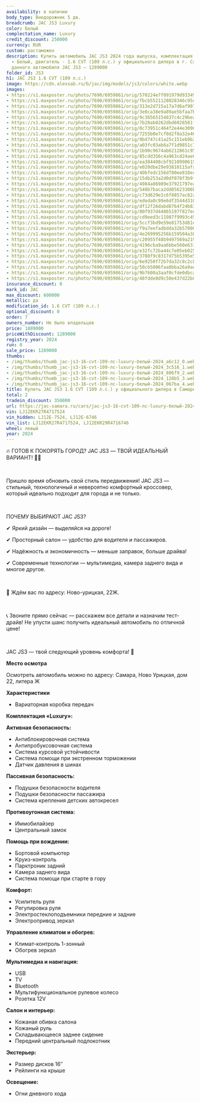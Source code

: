 ```yaml
---
availability: в наличии
body_type: Внедорожник 5 дв.
breadcrumb: JAC JS3 Luxury
color: Белый
complectation_name: Luxury
credit_discount: 250000
currency: RUR
custom: растаможен
description: Купить автомобиль JAC JS3 2024 года выпуска, комплектация Luxury, цвет
  - Белый, двигатель - 1.6 CVT (109 л.с.) у официального дилера в г. Самара. Стоимость
  данного автомобиля JAC JS3 – 1289000
folder_id: JS3
h1: JAC JS3 1.6 CVT (109 л.с.)
image: https://cdn.alexsab.ru/b/jac/img/models/js3/colors/white.webp
images:
- https://s1.maxposter.ru/photo/7690/6959861/orig/570224e7f091979d93349382feda6c12.jpg?sid=14&348be748f4d5c9632f6e5be983bf939b
- https://s1.maxposter.ru/photo/7690/6959861/orig/fbcb5521128028346c95c56b35e3c516.jpg?sid=14&348be748f4d5c9632f6e5be983bf939b
- https://s1.maxposter.ru/photo/7690/6959861/orig/313e2d715a17a7d6af907cb4b52806f9.jpg?sid=14&348be748f4d5c9632f6e5be983bf939b
- https://s1.maxposter.ru/photo/7690/6959861/orig/3e0ca38e9a89ae5bfaa7b64e37a128b5.jpg?sid=14&348be748f4d5c9632f6e5be983bf939b
- https://s1.maxposter.ru/photo/7690/6959861/orig/9c36565154837c4c29bea48a1bb067ba.jpg?sid=14&348be748f4d5c9632f6e5be983bf939b
- https://s1.maxposter.ru/photo/7690/6959861/orig/7b28ab0262dbd6028581fb7e4bc35539.jpg?sid=14&348be748f4d5c9632f6e5be983bf939b
- https://s1.maxposter.ru/photo/7690/6959861/orig/0c73951c464f2e44e30901e354fec52a.jpg?sid=14&348be748f4d5c9632f6e5be983bf939b
- https://s1.maxposter.ru/photo/7690/6959861/orig/7255b0e7cf0d2f8a32e464bc63a208cc.jpg?sid=14&348be748f4d5c9632f6e5be983bf939b
- https://s1.maxposter.ru/photo/7690/6959861/orig/9bd747c41a25c151eb9b225a411643b0.jpg?sid=14&348be748f4d5c9632f6e5be983bf939b
- https://s1.maxposter.ru/photo/7690/6959861/orig/a03fc03ab6a7f1d9851c7500e23caeba.jpg?sid=14&348be748f4d5c9632f6e5be983bf939b
- https://s1.maxposter.ru/photo/7690/6959861/orig/1b90c9674ab6212861c952f803e1fb71.jpg?sid=14&348be748f4d5c9632f6e5be983bf939b
- https://s1.maxposter.ru/photo/7690/6959861/orig/85cdd356c4a963cd24ae04ba037bf972.jpg?sid=14&348be748f4d5c9632f6e5be983bf939b
- https://s1.maxposter.ru/photo/7690/6959861/orig/ea384408cbf9210990615d8e857e10b4.jpg?sid=14&348be748f4d5c9632f6e5be983bf939b
- https://s1.maxposter.ru/photo/7690/6959861/orig/e020dbe29e93810115afa8648c52bbad.jpg?sid=14&348be748f4d5c9632f6e5be983bf939b
- https://s1.maxposter.ru/photo/7690/6959861/orig/40bfedc156df80ee818ec6d737463eea.jpg?sid=14&348be748f4d5c9632f6e5be983bf939b
- https://s1.maxposter.ru/photo/7690/6959861/orig/15db253a2d0df078f3b9f4fb19615118.jpg?sid=14&348be748f4d5c9632f6e5be983bf939b
- https://s1.maxposter.ru/photo/7690/6959861/orig/4984a86989e37921797eaae6f0818d29.jpg?sid=14&348be748f4d5c9632f6e5be983bf939b
- https://s1.maxposter.ru/photo/7690/6959861/orig/540b7baca2dd85623306b0de88b528bb.jpg?sid=14&348be748f4d5c9632f6e5be983bf939b
- https://s1.maxposter.ru/photo/7690/6959861/orig/c73d629e2c6f8857ac82ae9570265b8e.jpg?sid=14&348be748f4d5c9632f6e5be983bf939b
- https://s1.maxposter.ru/photo/7690/6959861/orig/ededa0c99e6df3544d310e1f22cd99c9.jpg?sid=14&348be748f4d5c9632f6e5be983bf939b
- https://s1.maxposter.ru/photo/7690/6959861/orig/df12f26dabd8764f24b83f1e53be6bfb.jpg?sid=14&348be748f4d5c9632f6e5be983bf939b
- https://s1.maxposter.ru/photo/7690/6959861/orig/80f937d44865197f827ed6a5b431709a.jpg?sid=14&348be748f4d5c9632f6e5be983bf939b
- https://s1.maxposter.ru/photo/7690/6959861/orig/cd9eed3c11987f9993c45e0101a4e7dd.jpg?sid=14&348be748f4d5c9632f6e5be983bf939b
- https://s1.maxposter.ru/photo/7690/6959861/orig/5ccf3bd9e59e81753d81e881486b37fe.jpg?sid=14&348be748f4d5c9632f6e5be983bf939b
- https://s1.maxposter.ru/photo/7690/6959861/orig/f9a7eefadbdda32b5700086c3b3846c9.jpg?sid=14&348be748f4d5c9632f6e5be983bf939b
- https://s1.maxposter.ru/photo/7690/6959861/orig/4e269995256b159504a3830ba8ce1498.jpg?sid=14&348be748f4d5c9632f6e5be983bf939b
- https://s1.maxposter.ru/photo/7690/6959861/orig/c20955f48b9497569a2190690b061118.jpg?sid=14&348be748f4d5c9632f6e5be983bf939b
- https://s1.maxposter.ru/photo/7690/6959861/orig/4196cba9aa6bbe560e631a03d8bd07a0.jpg?sid=14&348be748f4d5c9632f6e5be983bf939b
- https://s1.maxposter.ru/photo/7690/6959861/orig/e32fc72ba44c7e05eb025309af2c1b0a.jpg?sid=14&348be748f4d5c9632f6e5be983bf939b
- https://s1.maxposter.ru/photo/7690/6959861/orig/3708f9c8317d75b5395e5f49288dedd5.jpg?sid=14&348be748f4d5c9632f6e5be983bf939b
- https://s1.maxposter.ru/photo/7690/6959861/orig/6e9250f72b7da32c8c2c837a11d88bbc.jpg?sid=14&348be748f4d5c9632f6e5be983bf939b
- https://s1.maxposter.ru/photo/7690/6959861/orig/50cb5006faa8bba26a9ae57fa02a06ba.jpg?sid=14&348be748f4d5c9632f6e5be983bf939b
- https://s1.maxposter.ru/photo/7690/6959861/orig/9b7600a3aaf0cfde0dbcab65e1fac3e0.jpg?sid=14&348be748f4d5c9632f6e5be983bf939b
- https://s1.maxposter.ru/photo/7690/6959861/orig/48fdde8d9c50e437d22b898e6f475eb1.jpg?sid=14&348be748f4d5c9632f6e5be983bf939b
insurance_discount: 0
mark_id: JAC
max_discount: 600000
metallic: да
modification_id: 1.6 CVT (109 л.с.)
optional_discount: 0
order: 7
owners_number: Не было владельцев
price: 1889000
priceWithDiscount: 1289000
registry_year: 2024
run: 0
sale_price: 1289000
thumbs:
- /img/thumbs/thumb_jac-js3-16-cvt-109-лс-luxury-белый-2024_a6c12_0.webp
- /img/thumbs/thumb_jac-js3-16-cvt-109-лс-luxury-белый-2024_3c516_1.webp
- /img/thumbs/thumb_jac-js3-16-cvt-109-лс-luxury-белый-2024_806f9_2.webp
- /img/thumbs/thumb_jac-js3-16-cvt-109-лс-luxury-белый-2024_128b5_3.webp
- /img/thumbs/thumb_jac-js3-16-cvt-109-лс-luxury-белый-2024_067ba_4.webp
title: Купить JAC JS3 1.6 CVT (109 л.с.) у официального дилера в Самаре
total: 2
tradein_discount: 350000
url: https://jac-samara.ru/cars/jac-js3-16-cvt-109-лс-luxury-белый-2024/
vin: LJ12EKR27R4717524
vin_hidden: LJ12E-7524, LJ12E-6746
vin_list: LJ12EKR27R4717524, LJ12EKR29R4716746
wheel: левый
year: 2024
---
```

<p>
 <p>
  🔥 ГОТОВ К ПОКОРЯТЬ ГОРОД? JAC JS3 — ТВОЙ ИДЕАЛЬНЫЙ ВАРИАНТ! 🚗💨
  <br/>
 </p>
 <br/>
 <p>
  Пришло время обновить свой стиль передвижения! JAC JS3 — стильный, технологичный и невероятно комфортный кроссовер, который идеально подходит для города и не только.
  <br/>
 </p>
 <br/>
 <p>
  ПОЧЕМУ ВЫБИРАЮТ JAC JS3?
  <br/>
 </p>
 <p>
  ✔ Яркий дизайн — выделяйся на дороге!
  <br/>
 </p>
 <p>
  ✔ Просторный салон — удобство для водителя и пассажиров.
  <br/>
 </p>
 <p>
  ✔ Надёжность и экономичность — меньше заправок, больше драйва!
  <br/>
 </p>
 <p>
  ✔ Современные технологии — мультимедиа, камера заднего вида и многое другое.
  <br/>
 </p>
 <br/>
 <p>
  📍 Ждём вас по адресу: Ново-урицкая, 22Ж.
  <br/>
 </p>
 <br/>
 <p>
  📞 Звоните прямо сейчас — расскажем все детали и назначим тест-драйв! Не упусти шанс получить идеальный автомобиль по отличной цене!
  <br/>
 </p>
 <br/>
 <p>
  JAC JS3 — твой следующий уровень комфорта! 🚀
 </p>
 <p>
  <strong>
   Место осмотра
  </strong>
 </p>
 <p>
  Осмотреть автомобиль можно по адресу: Самара, Ново Урицкая, дом 22, литера Ж
 </p>
 <p>
  <strong>
   Характеристики
  </strong>
 </p>
 <ul>
  <li>
   Вариаторная коробка передач
  </li>
 </ul>
 <p>
  <strong>
   Комплектация «Luxury»:
  </strong>
 </p>
 <p>
  <strong>
   Активная безопасность:
  </strong>
 </p>
 <ul>
  <li>
   Антиблокировочная система
  </li>
  <li>
   Антипробуксовочная система
  </li>
  <li>
   Система курсовой устойчивости
  </li>
  <li>
   Система помощи при экстренном торможении
  </li>
  <li>
   Датчик давления в шинах
  </li>
 </ul>
 <p>
  <strong>
   Пассивная безопасность:
  </strong>
 </p>
 <ul>
  <li>
   Подушки безопасности водителя
  </li>
  <li>
   Подушки безопасности пассажира
  </li>
  <li>
   Система крепления детских автокресел
  </li>
 </ul>
 <p>
  <strong>
   Противоугонная система:
  </strong>
 </p>
 <ul>
  <li>
   Иммобилайзер
  </li>
  <li>
   Центральный замок
  </li>
 </ul>
 <p>
  <strong>
   Помощь при вождении:
  </strong>
 </p>
 <ul>
  <li>
   Бортовой компьютер
  </li>
  <li>
   Круиз-контроль
  </li>
  <li>
   Парктроник задний
  </li>
  <li>
   Камера заднего вида
  </li>
  <li>
   Система помощи при старте в гору
  </li>
 </ul>
 <p>
  <strong>
   Комфорт:
  </strong>
 </p>
 <ul>
  <li>
   Усилитель руля
  </li>
  <li>
   Регулировка руля
  </li>
  <li>
   Электростеклоподъемники передние и задние
  </li>
  <li>
   Электропривод зеркал
  </li>
 </ul>
 <p>
  <strong>
   Управление климатом и обогрев:
  </strong>
 </p>
 <ul>
  <li>
   Климат-контроль 1-зонный
  </li>
  <li>
   Обогрев зеркал
  </li>
 </ul>
 <p>
  <strong>
   Мультимедиа и навигация:
  </strong>
 </p>
 <ul>
  <li>
   USB
  </li>
  <li>
   TV
  </li>
  <li>
   Bluetooth
  </li>
  <li>
   Мультифункциональное рулевое колесо
  </li>
  <li>
   Розетка 12V
  </li>
 </ul>
 <p>
  <strong>
   Салон и интерьер:
  </strong>
 </p>
 <ul>
  <li>
   Кожаная обивка салона
  </li>
  <li>
   Кожаный руль
  </li>
  <li>
   Складывающееся заднее сидение
  </li>
  <li>
   Передний центральный подлокотник
  </li>
 </ul>
 <p>
  <strong>
   Экстерьер:
  </strong>
 </p>
 <ul>
  <li>
   Размер дисков 16″
  </li>
  <li>
   Рейлинги на крыше
  </li>
 </ul>
 <p>
  <strong>
   Освещение:
  </strong>
 </p>
 <ul>
  <li>
   Огни дневного хода
  </li>
 </ul>
</p>
